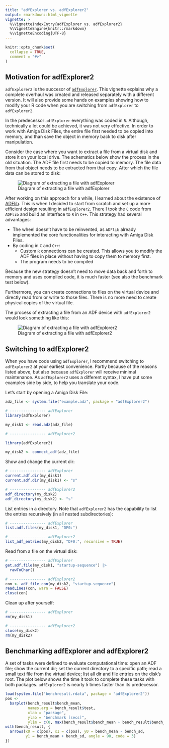 ```yaml
---
title: "adfExplorer vs. adfExplorer2"
output: rmarkdown::html_vignette
vignette: >
  %\VignetteIndexEntry{adfExplorer vs. adfExplorer2}
  %\VignetteEngine{knitr::rmarkdown}
  %\VignetteEncoding{UTF-8}
---
```


```r
knitr::opts_chunk$set(
  collapse = TRUE,
  comment = "#>"
)
```

## Motivation for adfExplorer2

`adfExplorer2` is the succesor of
[`adfExplorer`](https://pepijn-devries.github.io/adfExplorer). This vignette explains why
a complete overhaul was created and released separately with a different version. It
will also provide some hands on examples showing how to modify your R code when you
are switching from `adfExplorer` to `adfExplorer2`.

In the predecessor `adfExplorer` everything was coded in `R`. Although, technically
a lot could be achieved, it was not very effective. In order to work with Amiga
Disk Files, the entire file first needed to be copied into memory, and than save
the object in memory back to disk after manipulation.

Consider the case where you want to extract a file from a virtual disk and store it
on your local drive. The schematics below show the process in the old situation.
The ADF file first needs to be copied to memory. The file data from that object needs
to be extracted from that copy. After which the file data can be stored to disk:

![Diagram of extracting a file with adfExplorer](../man/figures/diagram_old.svg)

After working on this approach for a while, I learned about the existence of
[ADFlib](https://github.com/lclevy/ADFlib). This is when I decided to start from scratch
and set up a more efficient design resulting in `adfExplorer2`. There I took the `C`
code from `ADFlib` and build an interface to `R` in `C++`. This strategy had several
advantages:

 * The wheel doesn't have to be reinvented, as `ADFlib` already implemented the
   core functionalities for interacting with Amiga Disk Files.
 * By coding in `C` and `C++`:
    * Custom `R` connections can be created. This allows you to modify the ADF
      files in place without having to copy them to memory first.
    * The program needs to be compiled

Because the new strategy doesn't need to move data back and forth to memory and
uses compiled code, it is much faster (see also the benchmark test below).

Furthermore, you can create connections to files on the virtual device and directly
read from or write to those files. There is no more need to create physical copies of
the virtual file.

The process of extracting a file from an ADF device with `adfExplorer2` would look
something like this:

![Diagram of extracting a file with adfExplorer2](../man/figures/diagram_new.svg)


## Switching to adfExplorer2

When you have code using `adfExplorer`, I recommend switching to `adfExplorer2` at
your earliest convenience. Partly because of the reasons listed above, but also because
`adfExplorer` will receive minimal maintenance. As `adfExplorer2` uses a different
syntax, I have put some examples side by side, to help you translate your code.

Let's start by opening a Amiga Disk File:

```r
adz_file <- system.file("example.adz", package = "adfExplorer2")

# ---------------- adfExplorer
library(adfExplorer)

my_disk1 <- read.adz(adz_file)

# ---------------- adfExplorer2

library(adfExplorer2)

my_disk2 <- connect_adf(adz_file)

```

Show and change the current dir:

```r
# ---------------- adfExplorer
current.adf.dir(my_disk1)
current.adf.dir(my_disk1) <- "s"

# ---------------- adfExplorer2
adf_directory(my_disk2)
adf_directory(my_disk2) <- "s"

```

List entries in a directory. Note that `adfExplorer2` has the capability to list the
entries recursively (in all nested subdirectories):

```r
# ---------------- adfExplorer
list.adf.files(my_disk1, "DF0:")

# ---------------- adfExplorer2
list_adf_entries(my_disk2, "DF0:", recursive = TRUE)

```

Read from a file on the virtual disk:
```r
# ---------------- adfExplorer
get.adf.file(my_disk1, "startup-sequence") |>
  rawToChar()

# ---------------- adfExplorer2
con <- adf_file_con(my_disk2, "startup-sequence")
readLines(con, warn = FALSE)
close(con)
```

Clean up after yourself:

```r
# ---------------- adfExplorer
rm(my_disk1)

# ---------------- adfExplorer2
close(my_disk2)
rm(my_disk2)
```

## Benchmarking adfExplorer and adfExplorer2

A set of tasks were defined to evaluate computational time: open an ADF file;
show the current dir; set the current directory to a specific path; read a small
text file from the virtual device; list all dir and file entries on the disk's root.
The plot below shows the time it took to complete
these tasks with both packages. `adfExplorer2` is nearly 5 times faster than its
predecessor.

```r
load(system.file("benchresult.rdata", package = "adfExplorer2"))
pos <-
  barplot(bench_result$bench_mean,
          names.arg = bench_result$test,
          xlab = "package",
          ylab = "benchmark [secs]",
          ylim = c(0, max(bench_result$bench_mean + bench_result$bench_sd)))
with(bench_result, {
  arrows(x0 = c(pos), x1 = c(pos), y0 = bench_mean - bench_sd,
         y1 = bench_mean + bench_sd, angle = 90, code = 3)
})
```
